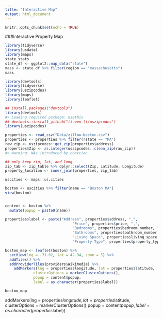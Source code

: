 ```yaml
---
title: "Interactive Map"
output: html_document
---
```


```r
knitr::opts_chunk$set(echo = TRUE)
```

###Interactive Property Map

```r
library(tidyverse)
library(usdata)
library(maps)
state_stats
state_df <- ggplot2::map_data("state")
mass <- state_df %>% filter(region == "massachusetts")
mass

library(devtools)
library(tidyverse)
library(uszipcodes)
library(maps)
library(leaflet)

## install.packages("devtools")
library(devtools)
#> Loading required package: usethis
## devtools::install_github("li-wen-li/uszipcodes")
library(uszipcodes)

properties <- read_csv("Data/zillow-boston.csv")
properties <- properties %>% filter(rstate == "MA")
raw_zip <- uszipcodes::get_zip(properties$address)
properties$Zip <- as.integer(uszipcodes::clean_zip(raw_zip))
#> Warning: NAs introduced by coercion

## only keep zip, lat, and long
zip_tab <- zip_table %>% dplyr::select(Zip, Latitude, Longitude)
property_location <- inner_join(properties, zip_tab)

uscities <- maps::us.cities

boston <- uscities %>% filter(name == "Boston MA")
view(boston)


content <- boston %>%
  mutate(popup = paste0(name))

properties$label <- paste("Address", properties$address, ",",
                               "Price", properties$price, ",",
                               "Bedrooms", properties$bedroom_number, ",",
                               "Bathrooms", properties$bathroom_number, ",",
                               "Living Space", properties$living_space, ",",
                               "Property Type", properties$property_type, ",")

boston_map <- leaflet(boston) %>%
  setView(lng = -71.02, lat = 42.34, zoom = 5) %>% 
  addTiles() %>% 
  addProviderTiles(providers$Wikimedia) %>% 
    addMarkers(lng = properties$longitude, lat = properties$latitude,
             clusterOptions = markerClusterOptions(),
             popup = content$popup,
             label = as.character(properties$label))

boston_map

```

  addMarkers(lng = properties$longitude, lat = properties$latitude,
            clusterOptions = markerClusterOptions()
             popup = content$popup,
             label = as.character(properties$label))